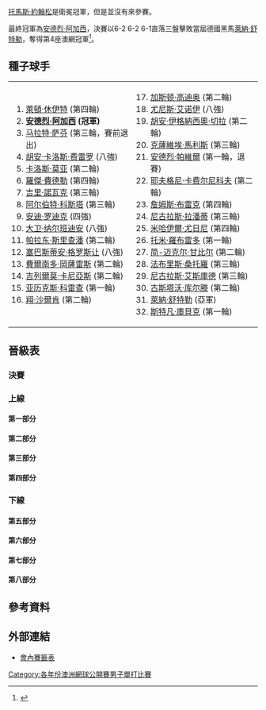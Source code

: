 {{noteTA|G1=Tennis
|1=zh-hans:圈;zh-hant:輪
|2=zh-hans:半区;zh-hant:半部;
|3=zh-hans:半决赛;zh-hk:準決賽;zh-tw:四強;
|4=zh-hans:半準决赛;zh-hk:半準決賽;zh-tw:八強;
}}

{{GrandSlamEvents|2003|澳洲網球公開賽|
| defchamp  = {{flagicon|SWE}} [[托馬斯·約翰松|托馬斯·約翰松]]   
| champ  = {{flagicon|USA}} [[安德烈·阿加西|安德烈·阿加西]]   
| runner = {{flagicon|GER}} [[萊納·舒特勒|萊納·舒特勒]]
| score  = 6–2, 6–2, 6–1
}}

{{main|2003年澳大利亚网球公开赛}}

[[托馬斯·約翰松|托馬斯·約翰松]]是衛冕冠軍，但是並沒有來參賽。

最終冠軍為[[安德烈·阿加西|安德烈·阿加西]]，決賽以6-2 6-2 6-1直落三盤擊敗當屆德國黑馬[[萊納·舒特勒|萊納·舒特勒]]，奪得第4座澳網冠軍<ref>{{Cite web |url=http://www.nytimes.com/2003/01/27/sports/tennis-agassi-is-a-model-of-efficiency-and-longevity.html |title=TENNIS; Agassi Is a Model of Efficiency, and Longevity - The New York Times<!-- 机器人生成的标题 --> |accessdate=2010-01-30 |archive-date=2015-05-28 |archive-url=https://web.archive.org/web/20150528000540/http://www.nytimes.com/2003/01/27/sports/tennis-agassi-is-a-model-of-efficiency-and-longevity.html |dead-url=no }}</ref>。

==種子球手==
{|
|valign=top|
<ol>
<li> {{flagicon|AUS}} [[萊頓·休伊特|萊頓·休伊特]] (第四輪)</li>
<li> {{flagicon|USA}} '''[[安德烈·阿加西|安德烈·阿加西]] (冠軍)'''</li>
<li> {{flagicon|RUS}} [[马拉特·萨芬|马拉特·萨芬]] (第三輪，賽前退出)</li>
<li> {{flagicon|ESP}} [[胡安·卡洛斯·费雷罗|胡安·卡洛斯·费雷罗]] (八強)</li>
<li> {{flagicon|ESP}} [[卡洛斯·莫亚|卡洛斯·莫亚]] (第二輪)</li>
<li> {{flagicon|CHE}} [[羅傑·費德勒|羅傑·費德勒]] (第四輪)</li>
<li> {{flagicon|CZE}} [[吉里·諾瓦克|吉里·諾瓦克]] (第三輪)</li>
<li> {{flagicon|ESP}} [[阿尔伯特·科斯塔|阿尔伯特·科斯塔]] (第三輪)</li>
<li> {{flagicon|USA}} [[安迪·罗迪克|安迪·罗迪克]] (四強)</li>
<li> {{flagicon|ARG}} [[大卫·纳尔班迪安|大卫·纳尔班迪安]] (八強)</li>
<li> {{flagicon|THA}} [[帕拉东·斯里查潘|帕拉东·斯里查潘]] (第二輪)</li>
<li> {{flagicon|FRA}} [[塞巴斯蒂安·格罗斯让|塞巴斯蒂安·格罗斯让]] (八強)</li>
<li> {{flagicon|CHL}} [[費爾南多·岡薩雷斯|費爾南多·岡薩雷斯]] (第二輪)</li>
<li> {{flagicon|ARG}} [[吉列爾莫·卡尼亞斯|吉列爾莫·卡尼亞斯]] (第二輪)</li>
<li> {{flagicon|ESP}} [[亚历克斯·科雷查|亚历克斯·科雷查]] (第一輪)</li>
<li> {{flagicon|NLD}} [[翔·沙爾肯|翔·沙爾肯]] (第二輪)</li>
</ol>
|valign=top|
<ol start=17>
<li> {{flagicon|ARG}} [[加斯顿·高迪奥|加斯顿·高迪奥]] (第二輪)</li>
<li> {{flagicon|MAR}} [[尤尼斯·艾诺伊|尤尼斯·艾诺伊]] (八強)</li>
<li> {{flagicon|ARG}} [[胡安·伊格納西奧·切拉|胡安·伊格納西奧·切拉]] (第二輪)</li>
<li> {{flagicon|BEL}} [[克薩維埃·馬利斯|克薩維埃·馬利斯]] (第三輪)</li>
<li> {{flagicon|ROU}} [[安德烈·帕維爾|安德烈·帕維爾]] (第一輪，退賽)</li>
<li> {{flagicon|RUS}} [[耶夫格尼·卡费尔尼科夫|耶夫格尼·卡费尔尼科夫]] (第二輪)</li>
<li> {{flagicon|USA}} [[詹姆斯·布雷克|詹姆斯·布雷克]] (第四輪)</li>
<li> {{flagicon|ECU}} [[尼古拉斯·拉潘蒂|尼古拉斯·拉潘蒂]] (第三輪)</li>
<li> {{flagicon|RUS}} [[米哈伊爾·尤日尼|米哈伊爾·尤日尼]] (第四輪)</li>
<li> {{flagicon|ESP}} [[托米·羅布雷多|托米·羅布雷多]] (第一輪)</li>
<li> {{flagicon|USA}} [[简-迈克尔·甘比尔|简-迈克尔·甘比尔]] (第二輪)</li>
<li> {{flagicon|FRA}} [[法布里斯·桑托羅|法布里斯·桑托羅]] (第三輪)</li>
<li> {{flagicon|FRA}} [[尼古拉斯·艾斯庫德|尼古拉斯·艾斯庫德]] (第三輪)</li>
<li> {{flagicon|BRA}} [[古斯塔沃·库尔滕|古斯塔沃·库尔滕]] (第二輪)</li>
<li> {{flagicon|DEU}} [[萊納·舒特勒|萊納·舒特勒]] (亞軍)</li>
<li> {{flagicon|AUT}} [[斯特凡·庫貝克|斯特凡·庫貝克]] (第一輪)</li>
</ol>
|}

==晉級表==
{{Draw key}}
===決賽===
{{8TeamBracket-Tennis5
| RD1=八強
| RD2=四強
| RD3=決賽
| team-width=175
| RD3-team1={{flagicon|DEU}} [[萊納·舒特勒|舒特勒]]
| RD3-seed1=31
| RD3-team2={{flagicon|USA}} '''[[安德烈·阿加西|阿加西]]'''
| RD3-seed2=2
| RD3-score1-1=2
| RD3-score2-1='''6'''
| RD3-score1-2=2
| RD3-score2-2='''6'''
| RD3-score1-3=1
| RD3-score2-3='''6'''
| RD2-team1={{flagicon|USA}} [[安迪·罗迪克|罗迪克]]
| RD2-seed1=9
| RD2-team2={{flagicon|DEU}} '''[[萊納·舒特勒|舒特勒]]'''
| RD2-seed2=31
| RD2-score1-1=5
| RD2-score2-1='''7'''
| RD2-score1-2='''6'''
| RD2-score2-2=2
| RD2-score1-3=3
| RD2-score2-3='''6'''
| RD2-score1-4=3
| RD2-score2-4='''6'''
| RD2-team3={{flagicon|ZAF}} [[韋恩·費雷拉|費雷拉]]
| RD2-seed3=
| RD2-team4={{flagicon|USA}} '''[[安德烈·阿加西|阿加西]]'''
| RD2-seed4=2
| RD2-score3-1=2
| RD2-score4-1='''6'''
| RD2-score3-2=2
| RD2-score4-2='''6'''
| RD2-score3-3=3
| RD2-score4-3='''6'''
| RD1-team1={{flagicon|MAR}} [[尤尼斯·艾诺伊|艾诺伊]]
| RD1-seed1=18
| RD1-team2={{flagicon|USA}} '''[[安迪·罗迪克|罗迪克]]'''
| RD1-seed2=9
| RD1-score1-1='''6'''
| RD1-score2-1=4
| RD1-score1-2=6<sup>5</sup>
| RD1-score2-2='''7<sup>7</sup>'''
| RD1-score1-3='''6'''
| RD1-score2-3=4
| RD1-score1-4=4
| RD1-score2-4='''6'''
| RD1-score1-5=19
| RD1-score2-5='''21'''
| RD1-team3={{flagicon|DEU}} '''[[萊納·舒特勒|舒特勒]]'''
| RD1-seed3=31
| RD1-team4={{flagicon|ARG}} [[大卫·纳尔班迪安|纳尔班迪安]]
| RD1-seed4=10
| RD1-score3-1='''6'''
| RD1-score4-1=3
| RD1-score3-2=5
| RD1-score4-2='''7'''
| RD1-score3-3='''6'''
| RD1-score4-3=1
| RD1-score3-4='''6'''
| RD1-score4-4=0
| RD1-team5={{flagicon|ZAF}} '''[[韋恩·費雷拉|費雷拉]]'''
| RD1-seed5=
| RD1-team6={{flagicon|ESP}} [[胡安·卡洛斯·费雷罗|费雷罗]]
| RD1-seed6=4
| RD1-score5-1='''7<sup>7</sup>'''
| RD1-score6-1=6<sup>4</sup>
| RD1-score5-2='''7<sup>7</sup>'''
| RD1-score6-2=6<sup>5</sup>
| RD1-score5-3='''6'''
| RD1-score6-3=1
| RD1-team7={{flagicon|FRA}} [[塞巴斯蒂安·格罗斯让|格罗斯让]]
| RD1-seed7=12
| RD1-team8={{flagicon|USA}} '''[[安德烈·阿加西|阿加西]]'''
| RD1-seed8=2
| RD1-score7-1=3
| RD1-score8-1='''6'''
| RD1-score7-2=2
| RD1-score8-2='''6'''
| RD1-score7-3=2
| RD1-score8-3='''6'''
}}
===上線===
====第一部分====
{{16TeamBracket-Compact-Tennis5
| RD1=第一輪
| RD2=第二輪
| RD3=第三輪
| RD4=第四輪
| RD4-team01={{flagicon|AUS}} [[萊頓·休伊特|休伊特]]
| RD4-seed01=1
| RD4-team02={{flagicon|MAR}} '''[[尤尼斯·艾诺伊|艾诺伊]]'''
| RD4-seed02=18
| RD4-score01-1='''7<sup>7</sup>'''
| RD4-score02-1=6<sup>4</sup>
| RD4-score01-2=6<sup>4</sup>
| RD4-score02-2='''7<sup>7</sup>'''
| RD4-score01-3=6<sup>5</sup>
| RD4-score02-3='''7<sup>7</sup>'''
| RD4-score01-4=4
| RD4-score02-4='''6'''
| RD3-team01={{flagicon|AUS}} '''[[萊頓·休伊特|休伊特]]'''
| RD3-seed01=1
| RD3-team02={{flagicon|CZE}} [[拉德克·斯泰潘內克|斯泰潘內克]]
| RD3-seed02=
| RD3-score01-1='''6'''
| RD3-score02-1=3
| RD3-score01-2='''6'''
| RD3-score02-2=2
| RD3-score01-3='''6'''
| RD3-score02-3=0
| RD3-team03={{flagicon|MAR}} '''[[尤尼斯·艾诺伊|艾诺伊]]'''
| RD3-seed03=18
| RD3-team04={{flagicon|ESP}} [[費利西亞諾·洛佩斯|洛佩斯]]
| RD3-seed04=
| RD3-score03-1=5
| RD3-score04-1='''7'''
| RD3-score03-2='''6'''
| RD3-score04-2=2
| RD3-score03-3='''7<sup>7</sup>'''
| RD3-score04-3=6<sup>3</sup>
| RD3-score03-4='''7<sup>10</sup>'''
| RD3-score04-4=6<sup>8</sup>
| RD2-team01={{flagicon|AUS}} '''[[萊頓·休伊特|休伊特]]'''
| RD2-seed01=1
| RD2-team02={{flagicon|AUS}} [[Todd_Larkham|T Larkham]]
| RD2-seed02=Q
| RD2-score01-1='''6'''
| RD2-score02-1=1
| RD2-score01-2='''6'''
| RD2-score02-2=0
| RD2-score01-3='''6'''
| RD2-score02-3=1
| RD2-team03={{flagicon|CZE}} '''[[拉德克·斯泰潘內克|斯泰潘內克]]'''
| RD2-seed03=
| RD2-team04={{flagicon|BRA}} [[古斯塔沃·库尔滕|库尔滕]]
| RD2-seed04=30
| RD2-score03-1=5
| RD2-score04-1='''7'''
| RD2-score03-2='''6'''
| RD2-score04-2=3
| RD2-score03-3='''7'''
| RD2-score04-3=5
| RD2-score03-4=4
| RD2-score04-4='''6'''
| RD2-score03-5='''6'''
| RD2-score04-5=3
| RD2-team05={{flagicon|MAR}} '''[[尤尼斯·艾诺伊|艾诺伊]]'''
| RD2-seed05=18
| RD2-team06={{flagicon|UZB}} [[Vadim_Kutsenko|V Kutsenko]]
| RD2-seed06=Q
| RD2-score05-1='''6'''
| RD2-score06-1=2
| RD2-score05-2='''6'''
| RD2-score06-2=1
| RD2-score05-3='''6'''
| RD2-score06-3=4
| RD2-team07={{flagicon|USA}} [[羅比·吉內普里|吉內普里]]
| RD2-seed07=
| RD2-team08={{flagicon|ESP}} '''[[費利西亞諾·洛佩斯|洛佩斯]]'''
| RD2-seed08=
| RD2-score07-1=2
| RD2-score08-1='''6'''
| RD2-score07-2=4
| RD2-score08-2='''6'''
| RD2-score07-3=2
| RD2-score08-3='''6'''
| RD1-team01={{flagicon|AUS}} '''[[萊頓·休伊特|休伊特]]'''
| RD1-seed01=1
| RD1-team02={{flagicon|SWE}} [[Magnus_Larsson|M Larsson]]
| RD1-seed02=Q
| RD1-score01-1='''6'''
| RD1-score02-1=3
| RD1-score01-2=3
| RD1-score02-2='''6'''
| RD1-score01-3='''6'''
| RD1-score02-3=1
| RD1-score01-4=6<sup>3</sup>
| RD1-score02-4='''7<sup>7</sup>'''
| RD1-score01-5='''6'''
| RD1-score02-5=2
| RD1-team03={{flagicon|PHL}} [[Cecil_Mamiit|C Mamiit]]
| RD1-seed03=
| RD1-team04={{flagicon|AUS}} '''[[Todd_Larkham|TLarkham]]'''
| RD1-seed04=Q
| RD1-score03-1='''7<sup>7</sup>'''
| RD1-score04-1=6<sup>5</sup>
| RD1-score03-2=3
| RD1-score04-2='''6'''
| RD1-score03-3=6<sup>5</sup>
| RD1-score04-3='''7<sup>7</sup>'''
| RD1-score03-4=4
| RD1-score04-4='''6'''
| RD1-team05={{flagicon|DNK}} [[堅尼夫·卡遜|卡遜]]
| RD1-seed05=
| RD1-team06={{flagicon|CZE}} '''[[拉德克·斯泰潘內克|斯泰潘內克]]'''
| RD1-seed06=
| RD1-score05-1=0
| RD1-score06-1='''6'''
| RD1-score05-2=5
| RD1-score06-2='''7'''
| RD1-score05-3=1
| RD1-score06-3='''6'''
| RD1-team07={{flagicon|MAR}} [[希沙姆·阿拉齊|阿拉齊]]
| RD1-seed07=
| RD1-team08={{flagicon|BRA}} '''[[古斯塔沃·库尔滕|库尔滕]]'''
| RD1-seed08=30
| RD1-score07-1=4
| RD1-score08-1='''6'''
| RD1-score07-2=6<sup>8</sup>
| RD1-score08-2='''7<sup>10</sup>'''
| RD1-score07-3=3
| RD1-score08-3='''6'''
| RD1-team09={{flagicon|MAR}} '''[[尤尼斯·艾诺伊|艾诺伊]]'''
| RD1-seed09=18
| RD1-team10={{flagicon|USA}} [[賈斯汀·吉梅爾斯托布|吉梅爾斯托布]]
| RD1-seed10=
| RD1-score09-1=2
| RD1-score10-1='''6'''
| RD1-score09-2=4
| RD1-score10-2='''6'''
| RD1-score09-3='''6'''
| RD1-score10-3=4
| RD1-score09-4=1
| RD1-score10-4=0
| RD1-score10-5=r
| RD1-team11={{flagicon|UZB}} '''[[Vadim_Kutsenko|V Kutsenko]]'''
| RD1-seed11=Q
| RD1-team12={{flagicon|HRV}} [[伊万·柳比契奇|柳比契奇]]
| RD1-seed12=
| RD1-score11-1='''6'''
| RD1-score12-1=3
| RD1-score11-2='''6'''
| RD1-score12-2=4
| RD1-score11-3=1
| RD1-score12-3='''6'''
| RD1-score11-4=4
| RD1-score12-4='''6'''
| RD1-score11-5='''6'''
| RD1-score12-5=3
| RD1-team13={{flagicon|USA}} '''[[羅比·吉內普里|吉內普里]]'''
| RD1-seed13=
| RD1-team14={{flagicon|CHE}} [[马克·罗塞特|罗塞特]]
| RD1-seed14=
| RD1-score13-1='''6'''
| RD1-score14-1=3
| RD1-score13-2='''6'''
| RD1-score14-2=4
| RD1-score13-3='''6'''
| RD1-score14-3=2
| RD1-team15={{flagicon|ESP}} '''[[費利西亞諾·洛佩斯|洛佩斯]]'''
| RD1-seed15=
| RD1-team16={{flagicon|ESP}} [[亚历克斯·科雷查|科雷查]]
| RD1-seed16=15
| RD1-score15-1=6<sup>3</sup>
| RD1-score16-1='''7<sup>7</sup>'''
| RD1-score15-2='''7<sup>11</sup>'''
| RD1-score16-2=6<sup>9</sup>
| RD1-score15-3='''7<sup>8</sup>'''
| RD1-score16-3=6<sup>6</sup>
| RD1-score15-4='''6'''
| RD1-score16-4=3
}}

====第二部分====
{{16TeamBracket-Compact-Tennis5
| RD1=第一輪
| RD2=第二輪
| RD3=第三輪
| RD4=第四輪
| RD4-team01={{flagicon|USA}} '''[[安迪·罗迪克|罗迪克]]'''
| RD4-seed01=9
| RD4-team02={{flagicon|RUS}} [[米哈伊爾·尤日尼|尤日尼]]
| RD4-seed02=25
| RD4-score01-1=6<sup>4</sup>
| RD4-score02-1='''7<sup>7</sup>'''
| RD4-score01-2=3
| RD4-score02-2='''6'''
| RD4-score01-3='''7'''
| RD4-score02-3=5
| RD4-score01-4='''6'''
| RD4-score02-4=3
| RD4-score01-5='''6'''
| RD4-score02-5=2
| RD3-team01={{flagicon|USA}} '''[[安迪·罗迪克|罗迪克]]'''
| RD3-seed01=9
| RD3-team02={{flagicon|ESP}} [[Fernando_Vicente|F Vicente]]
| RD3-seed02=
| RD3-score01-1='''6'''
| RD3-score02-1=2
| RD3-score01-2='''6'''
| RD3-score02-2=3
| RD3-score01-3='''6'''
| RD3-score02-3=2
| RD3-team03={{flagicon|RUS}} '''[[米哈伊爾·尤日尼|尤日尼]]'''
| RD3-seed03=25
| RD3-team04={{flagicon|CZE}} [[吉里·諾瓦克|諾瓦克]]
| RD3-seed04=7
| RD3-score03-1='''6'''
| RD3-score04-1=1
| RD3-score03-2=3
| RD3-score04-2='''6'''
| RD3-score03-3='''6'''
| RD3-score04-3=3
| RD3-score03-4='''6'''
| RD3-score04-4=2
| RD2-team01={{flagicon|USA}} '''[[安迪·罗迪克|罗迪克]]'''
| RD2-seed01=9
| RD2-team02={{flagicon|ROU}} [[Adrian_Voinea|A Voinea]]
| RD2-seed02=
| RD2-score01-1='''6'''
| RD2-score02-1=2
| RD2-score01-2='''6'''
| RD2-score02-2=2
| RD2-score01-3='''6'''
| RD2-score02-3=2
| RD2-team03={{flagicon|ESP}} '''[[Fernando_Vicente|F Vicente]]'''
| RD2-seed03=
| RD2-team04={{flagicon|ARG}} [[胡安·伊格納西奧·切拉|切拉]]
| RD2-seed04=19
| RD2-score03-1='''6'''
| RD2-score04-1=3
| RD2-score03-2='''6'''
| RD2-score04-2=3
| RD2-score03-3=2
| RD2-score04-3='''6'''
| RD2-score03-4='''6'''
| RD2-score04-4=3
| RD2-team05={{flagicon|RUS}} '''[[米哈伊爾·尤日尼|尤日尼]]'''
| RD2-seed05=25
| RD2-team06={{flagicon|AUS}} [[Joseph_Sirianni|J Sirianni]]
| RD2-seed06=WC
| RD2-score05-1='''6'''
| RD2-score06-1=2
| RD2-score05-2='''6'''
| RD2-score06-2=3
| RD2-score05-3='''6'''
| RD2-score06-3=3
| RD2-team07={{flagicon|BEL}} [[奧利維埃·羅庫斯|O 羅庫斯]]
| RD2-seed07=
| RD2-team08={{flagicon|CZE}} '''[[吉里·諾瓦克|諾瓦克]]'''
| RD2-seed08=7
| RD2-score07-1=6<sup>3</sup>
| RD2-score08-1='''7<sup>7</sup>'''
| RD2-score07-2=6<sup>5</sup>
| RD2-score08-2='''7<sup>7</sup>'''
| RD2-score07-3='''6'''
| RD2-score08-3=4
| RD2-score07-4='''6'''
| RD2-score08-4=4
| RD2-score07-5=3
| RD2-score08-5='''6'''
| RD1-team01={{flagicon|USA}} '''[[安迪·罗迪克|罗迪克]]'''
| RD1-seed01=9
| RD1-team02={{flagicon|HRV}} [[Željko_Krajan|Ž Krajan]]
| RD1-seed02=
| RD1-score01-1=6<sup>9</sup>
| RD1-score02-1='''7<sup>11</sup>'''
| RD1-score01-2='''6'''
| RD1-score02-2=2
| RD1-score01-3='''7<sup>7</sup>'''
| RD1-score02-3=6<sup>0</sup>
| RD1-score01-4='''6'''
| RD1-score02-4=3
| RD1-team03={{flagicon|BRA}} [[André_Sá|A Sá]]
| RD1-seed03=
| RD1-team04={{flagicon|ROU}} '''[[Adrian_Voinea|A Voinea]]'''
| RD1-seed04=
| RD1-score03-1=2
| RD1-score04-1='''6'''
| RD1-score03-2=6<sup>2</sup>
| RD1-score04-2='''7<sup>7</sup>'''
| RD1-score03-3=4
| RD1-score04-3='''6'''
| RD1-team05={{flagicon|PER}} [[路易斯·奧爾納|奧爾納]]
| RD1-seed05=
| RD1-team06={{flagicon|ESP}} '''[[Fernando_Vicente|F Vicente]]'''
| RD1-seed06=
| RD1-score05-1='''6'''
| RD1-score06-1=3
| RD1-score05-2='''6'''
| RD1-score06-2=4
| RD1-score05-3=3
| RD1-score06-3='''6'''
| RD1-score05-4=6<sup>3</sup>
| RD1-score06-4='''7<sup>7</sup>'''
| RD1-score05-5=1
| RD1-score06-5='''6'''
| RD1-team07={{flagicon|SVK}} [[Karol_Beck|K Beck]]
| RD1-seed07=
| RD1-team08={{flagicon|ARG}} '''[[胡安·伊格納西奧·切拉|切拉]]'''
| RD1-seed08=19
| RD1-score07-1=4
| RD1-score08-1='''6'''
| RD1-score07-2='''6'''
| RD1-score08-2=3
| RD1-score07-3=1
| RD1-score08-3='''6'''
| RD1-score07-4=0
| RD1-score08-4='''6'''
| RD1-team09={{flagicon|RUS}} '''[[米哈伊爾·尤日尼|尤日尼]]'''
| RD1-seed09=25
| RD1-team10={{flagicon|FRA}} [[里夏尔·加斯奎特|加斯奎特]]
| RD1-seed10=WC
| RD1-score09-1=3
| RD1-score10-1='''6'''
| RD1-score09-2='''6'''
| RD1-score10-2=0
| RD1-score09-3='''6'''
| RD1-score10-3=1
| RD1-score09-4='''6'''
| RD1-score10-4=4
| RD1-team11={{flagicon|AUS}} '''[[Joseph_Sirianni|J Sirianni]]'''
| RD1-seed11=WC
| RD1-team12={{flagicon|BLR}} [[馬克斯·米爾內|米爾內]]
| RD1-seed12=
| RD1-score11-1='''6'''
| RD1-score12-1=3
| RD1-score11-2='''6'''
| RD1-score12-2=4
| RD1-score11-3='''6'''
| RD1-score12-3=4
| RD1-team13={{flagicon|BEL}} '''[[奧利維埃·羅庫斯|O 羅庫斯]]'''
| RD1-seed13=
| RD1-team14={{flagicon|FRA}} [[阿爾諾·迪·帕斯夸萊|迪·帕斯夸萊]]
| RD1-seed14=
| RD1-score13-1=4
| RD1-score14-1='''6'''
| RD1-score13-2=4
| RD1-score14-2='''6'''
| RD1-score13-3='''6'''
| RD1-score14-3=3
| RD1-score13-4='''6'''
| RD1-score14-4=3
| RD1-score13-5='''6'''
| RD1-score14-5=4
| RD1-team15={{flagicon|USA}} [[文斯·斯佩迪亞|斯佩迪亞]]
| RD1-seed15=
| RD1-team16={{flagicon|CZE}} '''[[吉里·諾瓦克|諾瓦克]]'''
| RD1-seed16=7
| RD1-score15-1=2
| RD1-score16-1='''6'''
| RD1-score15-2='''6'''
| RD1-score16-2=2
| RD1-score15-3=2
| RD1-score16-3='''6'''
| RD1-score15-4=6<sup>3</sup>
| RD1-score16-4='''7<sup>7</sup>'''
}}

====第三部分====
{{16TeamBracket-Compact-Tennis5
| RD1=第一輪
| RD2=第二輪
| RD3=第三輪
| RD4=第四輪
| RD4-team01={{flagicon|GER}} '''[[萊納·舒特勒|舒特勒]]'''
| RD4-seed01=31
| RD4-team02={{flagicon|USA}} [[詹姆斯·布雷克|布雷克]]
| RD4-seed02=23
| RD4-score01-1='''6'''
| RD4-score02-1=3
| RD4-score01-2='''6'''
| RD4-score02-2=4
| RD4-score01-3=1
| RD4-score02-3='''6'''
| RD4-score01-4='''6'''
| RD4-score02-4=3
| RD3-team01={{flagicon|RUS}} [[马拉特·萨芬|萨芬]]
| RD3-seed01=3
| RD3-team02={{flagicon|GER}} '''[[萊納·舒特勒|舒特勒]]'''
| RD3-seed02=31
| RD3-score01-1=w/o
| RD3-team03={{flagicon|USA}} '''[[詹姆斯·布雷克|布雷克]]'''
| RD3-seed03=23
| RD3-team04={{flagicon|ESP}} [[阿爾貝托·馬丁|馬丁]]
| RD3-seed04=
| RD3-score03-1='''6'''
| RD3-score04-1=3
| RD3-score03-2=4
| RD3-score04-2='''6'''
| RD3-score03-3='''6'''
| RD3-score04-3=2
| RD3-score03-4='''6'''
| RD3-score04-4=2
| RD2-team01={{flagicon|RUS}} '''[[马拉特·萨芬|萨芬]]'''
| RD2-seed01=3
| RD2-team02={{flagicon|ESP}} [[阿爾伯特·蒙塔涅斯|蒙塔涅斯]]
| RD2-seed02=
| RD2-score01-1='''6'''
| RD2-score02-1=3
| RD2-score01-2=4
| RD2-score02-2='''6'''
| RD2-score01-3='''6'''
| RD2-score02-3=4
| RD2-score01-4='''6'''
| RD2-score02-4=1
| RD2-team03={{flagicon|NED}} [[理查德·克拉吉塞克|克拉吉塞克]]
| RD2-seed03=
| RD2-team04={{flagicon|GER}} '''[[萊納·舒特勒|舒特勒]]'''
| RD2-seed04=31
| RD2-score03-1=3
| RD2-score04-1='''6'''
| RD2-score03-2=5
| RD2-score04-2='''7'''
| RD2-score03-3=4
| RD2-score04-3='''6'''
| RD2-team05={{flagicon|USA}} '''[[詹姆斯·布雷克|布雷克]]'''
| RD2-seed05=23
| RD2-team06={{flagicon|ARG}} [[何塞·阿卡蘇索|阿卡蘇索]]
| RD2-seed06=
| RD2-score05-1='''6'''
| RD2-score06-1=1
| RD2-score05-2='''6'''
| RD2-score06-2=4
| RD2-score05-3='''6'''
| RD2-score06-3=4
| RD2-team07={{flagicon|ESP}} '''[[阿爾貝托·馬丁|馬丁]]'''
| RD2-seed07=
| RD2-team08={{flagicon|CHI}} [[費爾南多·岡薩雷斯|岡薩雷斯]]
| RD2-seed08=13
| RD2-score07-1=6<sup>5</sup>
| RD2-score08-1='''7<sup>7</sup>'''
| RD2-score07-2='''6'''
| RD2-score08-2=3
| RD2-score07-3='''6'''
| RD2-score08-3=1
| RD2-score07-4='''7<sup>7</sup>'''
| RD2-score08-4=6<sup>4</sup>
| RD1-team01={{flagicon|RUS}} '''[[马拉特·萨芬|萨芬]]'''
| RD1-seed01=3
| RD1-team02={{flagicon|NLD}} [[Raemon_Sluiter|R Sluiter]]
| RD1-seed02=
| RD1-score01-1='''6'''
| RD1-score02-1=4
| RD1-score01-2=4
| RD1-score02-2='''6'''
| RD1-score01-3='''6'''
| RD1-score02-3=3
| RD1-score01-4='''6'''
| RD1-score02-4=4
| RD1-team03={{flagicon|ESP}} '''[[阿爾伯特·蒙塔涅斯|蒙塔涅斯]]'''
| RD1-seed03=
| RD1-team04={{flagicon|ARG}} [[馬里亞諾·普埃爾塔|普埃爾塔]]
| RD1-seed04=
| RD1-score03-1='''6'''
| RD1-score04-1=2
| RD1-score03-2='''6'''
| RD1-score04-2=4
| RD1-score03-3='''6'''
| RD1-score04-3=4
| RD1-team05={{flagicon|AUS}} [[Todd_Reid|T Reid]]
| RD1-seed05=WC
| RD1-team06={{flagicon|NLD}} '''[[理查德·克拉吉塞克|克拉吉塞克]]'''
| RD1-seed06=
| RD1-score05-1='''6'''
| RD1-score06-1=3
| RD1-score05-2=2
| RD1-score06-2='''6'''
| RD1-score05-3=2
| RD1-score06-3='''6'''
| RD1-score05-4=1
| RD1-score06-4='''6'''
| RD1-team07={{flagicon|ESP}} [[阿爾伯特·波爾塔斯|波爾塔斯]]
| RD1-seed07=
| RD1-team08={{flagicon|DEU}} '''[[萊納·舒特勒|舒特勒]]'''
| RD1-seed08=31
| RD1-score07-1=3
| RD1-score08-1='''6'''
| RD1-score07-2=2
| RD1-score08-2='''6'''
| RD1-score07-3=0
| RD1-score08-3='''6'''
| RD1-team09={{flagicon|USA}} '''[[詹姆斯·布雷克|布雷克]]'''
| RD1-seed09=23
| RD1-team10={{flagicon|CZE}} [[Jiří_Vaněk_(tennis)|Vaněk]]
| RD1-seed10=
| RD1-score09-1='''7<sup>7</sup>'''
| RD1-score10-1=6<sup>2</sup>
| RD1-score09-2='''6'''
| RD1-score10-2=4
| RD1-score09-3='''6'''
| RD1-score10-3=4
| RD1-team11={{flagicon|FRA}} [[Grégory_Carraz|G Carraz]]
| RD1-seed11=LL
| RD1-team12={{flagicon|ARG}} '''[[何塞·阿卡蘇索|阿卡蘇索]]'''
| RD1-seed12=
| RD1-score11-1='''7'''
| RD1-score12-1=5
| RD1-score11-2=3
| RD1-score12-2='''4'''
| RD1-score11-3=r
| RD1-team13={{flagicon|ESP}} '''[[阿爾貝托·馬丁|馬丁]]'''
| RD1-seed13=
| RD1-team14={{flagicon|USA}} [[Alex_Bogomolov_Jr.|A Bogomolov Jr.]]
| RD1-seed14=Q
| RD1-score13-1='''6'''
| RD1-score14-1=2
| RD1-score13-2='''6'''
| RD1-score14-2=4
| RD1-score13-3=6<sup>3</sup>
| RD1-score14-3='''7<sup>7</sup>'''
| RD1-score13-4=4
| RD1-score14-4='''6'''
| RD1-score13-5='''6'''
| RD1-score14-5=1
| RD1-team15={{flagicon|FRA}} [[Julien_Varlet|J Varlet]]
| RD1-seed15=Q
| RD1-team16={{flagicon|CHL}} '''[[費爾南多·岡薩雷斯|岡薩雷斯]]'''
| RD1-seed16=13
| RD1-score15-1=2
| RD1-score16-1='''6'''
| RD1-score15-2='''6'''
| RD1-score16-2=3
| RD1-score15-3='''6'''
| RD1-score16-3=4
| RD1-score15-4=3
| RD1-score16-4='''6'''
| RD1-score15-5=4
| RD1-score16-5='''6'''
}}

====第四部分====
{{16TeamBracket-Compact-Tennis5
| RD1=第一輪
| RD2=第二輪
| RD3=第三輪
| RD4=第四輪
| RD4-team01={{flagicon|ARG}} '''[[大卫·纳尔班迪安|纳尔班迪安]]'''
| RD4-seed01=10
| RD4-team02={{flagicon|SUI}} [[羅傑·費德勒|費德勒]]
| RD4-seed02=6
| RD4-score01-1='''6'''
| RD4-score02-1=4
| RD4-score01-2=3
| RD4-score02-2='''6'''
| RD4-score01-3='''6'''
| RD4-score02-3=1
| RD4-score01-4=1
| RD4-score02-4='''6'''
| RD4-score01-5='''6'''
| RD4-score02-5=3
| RD3-team01={{flagicon|ARG}} '''[[大卫·纳尔班迪安|纳尔班迪安]]'''
| RD3-seed01=10
| RD3-team02={{flagicon|BEL}} [[克薩維埃·馬利斯|馬利斯]]
| RD3-seed02=20
| RD3-score01-1=4
| RD3-score02-1='''6'''
| RD3-score01-2='''6'''
| RD3-score02-2=2
| RD3-score01-3='''6'''
| RD3-score02-3=0
| RD3-score01-4='''3'''
| RD3-score02-4=0
| RD3-score02-5=r
| RD3-team03={{flagicon|SWE}} [[Andreas_Vinciguerra|A Vinciguerra]]
| RD3-seed03=Q
| RD3-team04={{flagicon|SUI}} '''[[羅傑·費德勒|費德勒]]'''
| RD3-seed04=6
| RD3-score03-1=3
| RD3-score04-1='''6'''
| RD3-score03-2=4
| RD3-score04-2='''6'''
| RD3-score03-3=2
| RD3-score04-3='''6'''
| RD2-team01={{flagicon|ARG}} '''[[大卫·纳尔班迪安|纳尔班迪安]]'''
| RD2-seed01=10
| RD2-team02={{flagicon|AUS}} [[Jaymon_Crabb|J Crabb]]
| RD2-seed02=Q
| RD2-score01-1='''6'''
| RD2-score02-1=1
| RD2-score01-2='''7<sup>7</sup>'''
| RD2-score02-2=6<sup>3</sup>
| RD2-score01-3='''6'''
| RD2-score02-3=3
| RD2-team03={{flagicon|FRA}} [[Antony_Dupuis|A Dupuis]]
| RD2-seed03=
| RD2-team04={{flagicon|BEL}} '''[[克薩維埃·馬利斯|馬利斯]]'''
| RD2-seed04=20
| RD2-score03-1=3
| RD2-score04-1='''6'''
| RD2-score03-2='''7'''
| RD2-score04-2=5
| RD2-score03-3=6<sup>6</sup>
| RD2-score04-3='''7<sup>8</sup>'''
| RD2-score03-4=5
| RD2-score04-4='''7'''
| RD2-team05={{flagicon|SWE}} '''[[Andreas_Vinciguerra|A Vinciguerra]]'''
| RD2-seed05=Q
| RD2-team06={{flagicon|AUT}} [[尤利安·克诺夫莱|克诺夫莱]]
| RD2-seed06=
| RD2-score05-1='''6'''
| RD2-score06-1=2
| RD2-score05-2=0
| RD2-score06-2='''1'''
| RD2-score06-3=r
| RD2-team07={{flagicon|GER}} [[Lars_Burgsmüller|L Burgsmüller]]
| RD2-seed07=
| RD2-team08={{flagicon|SUI}} '''[[羅傑·費德勒|費德勒]]'''
| RD2-seed08=6
| RD2-score07-1=3
| RD2-score08-1='''6'''
| RD2-score07-2=0
| RD2-score08-2='''6'''
| RD2-score07-3=3
| RD2-score08-3='''6'''
| RD1-team01={{flagicon|ARG}} '''[[大卫·纳尔班迪安|纳尔班迪安]]'''
| RD1-seed01=10
| RD1-team02={{flagicon|FRA}} [[Jérôme_Golmard|J Golmard]]
| RD1-seed02=
| RD1-score01-1=3
| RD1-score02-1='''6'''
| RD1-score01-2='''6'''
| RD1-score02-2=3
| RD1-score01-3='''6'''
| RD1-score02-3=1
| RD1-score02-4=r
| RD1-team03={{flagicon|AUS}} '''[[Jaymon_Crabb|J Crabb]]'''
| RD1-seed03=Q
| RD1-team04={{flagicon|AUS}} [[Andrew_Ilie|A Ilie]]
| RD1-seed04=WC
| RD1-score03-1='''6'''
| RD1-score04-1=3
| RD1-score03-2=3
| RD1-score04-2='''6'''
| RD1-score03-3='''7<sup>7</sup>'''
| RD1-score04-3=6<sup>3</sup>
| RD1-score03-4='''6'''
| RD1-score04-4=4
| RD1-team05={{flagicon|FRA}} '''[[Antony_Dupuis|A Dupuis]]'''
| RD1-seed05=
| RD1-team06={{flagicon|ESP}} [[Jacobo_Díaz|J Díaz]]
| RD1-seed06=
| RD1-score05-1='''6'''
| RD1-score06-1=4
| RD1-score05-2='''6'''
| RD1-score06-2=3
| RD1-score05-3='''6'''
| RD1-score06-3=3
| RD1-team07={{flagicon|SVK}} [[多米尼克·赫巴蒂|赫巴蒂]]
| RD1-seed07=
| RD1-team08={{flagicon|BEL}} '''[[克薩維埃·馬利斯|馬利斯]]'''
| RD1-seed08=20
| RD1-score07-1=2
| RD1-score08-1='''6'''
| RD1-score07-2=3
| RD1-score08-2='''6'''
| RD1-score07-3=2
| RD1-score08-3='''6'''
| RD1-team09={{flagicon|AUT}} [[斯特凡·庫貝克|庫貝克]]
| RD1-seed09=32
| RD1-team10={{flagicon|SWE}} '''[[Andreas_Vinciguerra|A Vinciguerra]]'''
| RD1-seed10=Q
| RD1-score09-1=4
| RD1-score10-1='''6'''
| RD1-score09-2=4
| RD1-score10-2='''6'''
| RD1-score09-3=1
| RD1-score10-3='''6'''
| RD1-team11={{flagicon|AUT}} '''[[尤利安·克诺夫莱|克诺夫莱]]'''
| RD1-seed11=
| RD1-team12={{flagicon|AUS}} [[Ryan_Henry|R Henry]]
| RD1-seed12=WC
| RD1-score11-1=5
| RD1-score12-1='''7'''
| RD1-score11-2='''6'''
| RD1-score12-2=4
| RD1-score11-3='''6'''
| RD1-score12-3=2
| RD1-score11-4='''7'''
| RD1-score12-4=5
| RD1-team13={{flagicon|DEU}} '''[[Lars_Burgsmüller|L Burgsmüller]]'''
| RD1-seed13=
| RD1-team14={{flagicon|ESP}} [[Juan_Balcells|J Balcells]]
| RD1-seed14=
| RD1-score13-1='''6'''
| RD1-score14-1=4
| RD1-score13-2='''7'''
| RD1-score14-2=5
| RD1-score13-3='''7'''
| RD1-score14-3=5
| RD1-team15={{flagicon|BRA}} [[Flávio_Saretta|FSaretta]]
| RD1-seed15=
| RD1-team16={{flagicon|CHE}} '''[[羅傑·費德勒|費德勒]]'''
| RD1-seed16=6
| RD1-score15-1=6<sup>4</sup>
| RD1-score16-1='''7<sup>7</sup>'''
| RD1-score15-2=5
| RD1-score16-2='''7'''
| RD1-score15-3=3
| RD1-score16-3='''6'''
}}

===下線===
====第五部分====
{{16TeamBracket-Compact-Tennis5
| RD1=第一輪
| RD2=第二輪
| RD3=第三輪
| RD4=第四輪
| RD4-team01={{flagicon|RSA}} '''[[韋恩·費雷拉|費雷拉]]'''
| RD4-seed01=
| RD4-team02={{flagicon|ARM}} [[Sargis_Sargsian|S Sargsian]]
| RD4-seed02=
| RD4-score01-1='''6'''
| RD4-score02-1=3
| RD4-score01-2='''6'''
| RD4-score02-2=4
| RD4-score01-3=3
| RD4-score02-3='''6'''
| RD4-score01-4='''6'''
| RD4-score02-4=3
| RD3-team01={{flagicon|USA}} [[马尔迪·菲什|菲什]]
| RD3-seed01=
| RD3-team02={{flagicon|RSA}} '''[[韋恩·費雷拉|費雷拉]]'''
| RD3-seed02=
| RD3-score01-1='''6'''
| RD3-score02-1=2
| RD3-score01-2='''6'''
| RD3-score02-2=3
| RD3-score01-3=1
| RD3-score02-3='''6'''
| RD3-score01-4=4
| RD3-score02-4='''6'''
| RD3-score01-5=0
| RD3-score02-5='''6'''
| RD3-team03={{flagicon|ARM}} '''[[Sargis_Sargsian|S Sargsian]]'''
| RD3-seed03=
| RD3-team04={{flagicon|AUS}} [[馬克·菲利普西斯|菲利普西斯]]
| RD3-seed04=
| RD3-score03-1=5
| RD3-score04-1='''7'''
| RD3-score03-2='''7'''
| RD3-score04-2=5
| RD3-score03-3='''6'''
| RD3-score04-3=0
| RD3-score03-4='''6'''
| RD3-score04-4=4
| RD2-team01={{flagicon|ESP}} [[卡洛斯·莫亚|莫亚]]
| RD2-seed01=5
| RD2-team02={{flagicon|USA}} '''[[马尔迪·菲什|菲什]]'''
| RD2-seed02=
| RD2-score01-1='''6'''
| RD2-score02-1=3
| RD2-score01-2=6<sup>8</sup>
| RD2-score02-2='''7<sup>10</sup>'''
| RD2-score01-3=4
| RD2-score02-3='''6'''
| RD2-score01-4='''6'''
| RD2-score02-4=4
| RD2-score01-5=2
| RD2-score02-5='''6'''
| RD2-team03={{flagicon|SUI}} [[Michel_Kratochvil|M Kratochvil]]
| RD2-seed03=
| RD2-team04={{flagicon|RSA}} '''[[韋恩·費雷拉|費雷拉]]'''
| RD2-seed04=
| RD2-score03-1=2
| RD2-score04-1='''6'''
| RD2-score03-2=2
| RD2-score04-2='''6'''
| RD2-score03-3=5
| RD2-score04-3='''7'''
| RD2-team05={{flagicon|ARG}} [[加斯顿·高迪奥|高迪奥]]
| RD2-seed05=17
| RD2-team06={{flagicon|ARM}} '''[[Sargis_Sargsian|S Sargsian]]'''
| RD2-seed06=
| RD2-score05-1='''6'''
| RD2-score06-1=2
| RD2-score05-2=5
| RD2-score06-2='''7'''
| RD2-score05-3=2
| RD2-score06-3='''6'''
| RD2-score05-4=2
| RD2-score06-4='''6'''
| RD2-team07={{flagicon|AUS}} '''[[馬克·菲利普西斯|菲利普西斯]]'''
| RD2-seed07=
| RD2-team08={{flagicon|THA}} [[帕拉东·斯里查潘|斯里查潘]]
| RD2-seed08=11
| RD2-score07-1=3
| RD2-score08-1='''6'''
| RD2-score07-2='''6'''
| RD2-score08-2=1
| RD2-score07-3=1
| RD2-score08-3='''6'''
| RD2-score07-4='''7'''
| RD2-score08-4=5
| RD2-score07-5='''6'''
| RD2-score08-5=3
| RD1-team01={{flagicon|ESP}} '''[[卡洛斯·莫亚|莫亚]]'''
| RD1-seed01=5
| RD1-team02={{flagicon|BEL}} [[迪克·諾曼|諾曼]]
| RD1-seed02=
| RD1-score01-1='''7'''
| RD1-score02-1=5
| RD1-score01-2='''6'''
| RD1-score02-2=3
| RD1-score01-3='''6'''
| RD1-score02-3=4
| RD1-team03={{flagicon|SWE}} [[約阿希姆·約翰松|約翰松]]
| RD1-seed03=Q
| RD1-team04={{flagicon|USA}} '''[[马尔迪·菲什|菲什]]'''
| RD1-seed04=
| RD1-score03-1=3
| RD1-score04-1='''6'''
| RD1-score03-2=5
| RD1-score04-2='''7'''
| RD1-score03-3=2
| RD1-score04-3='''6'''
| RD1-team05={{flagicon|ITA}} [[戴維德·桑吉內蒂|桑吉內蒂]]
| RD1-seed05=
| RD1-team06={{flagicon|CHE}} '''[[Michel_Kratochvil|M Kratochvil]]'''
| RD1-seed06=
| RD1-score05-1=3
| RD1-score06-1='''6'''
| RD1-score05-2=0
| RD1-score06-2='''6'''
| RD1-score05-3=3
| RD1-score06-3='''6'''
| RD1-team07={{flagicon|ZAF}} '''[[韋恩·費雷拉|費雷拉]]'''
| RD1-seed07=
| RD1-team08={{flagicon|ESP}} [[托米·羅布雷多|羅布雷多]]
| RD1-seed08=26
| RD1-score07-1=5
| RD1-score08-1='''7'''
| RD1-score07-2='''6'''
| RD1-score08-2=0
| RD1-score07-3='''6'''
| RD1-score08-3=3
| RD1-score07-4='''6'''
| RD1-score08-4=4
| RD1-team09={{flagicon|ARG}} '''[[加斯顿·高迪奥|高迪奥]]'''
| RD1-seed09=17
| RD1-team10={{flagicon|SWE}} [[托馬斯·恩奎斯特|恩奎斯特]]
| RD1-seed10=
| RD1-score09-1='''7'''
| RD1-score10-1=5
| RD1-score09-2='''7'''
| RD1-score10-2=5
| RD1-score09-3='''6'''
| RD1-score10-3=2
| RD1-team11={{flagicon|ARG}} [[阿古斯丁·卡萊里|卡萊里]]
| RD1-seed11=
| RD1-team12={{flagicon|ARM}} '''[[Sargis_Sargsian|S Sargsian]]'''
| RD1-seed12=
| RD1-score11-1=4
| RD1-score12-1='''6'''
| RD1-score11-2='''6'''
| RD1-score12-2=3
| RD1-score11-3=6<sup>4</sup>
| RD1-score12-3='''7<sup>7</sup>'''
| RD1-score11-4=0
| RD1-score12-4='''6'''
| RD1-team13={{flagicon|AUS}} '''[[馬克·菲利普西斯|菲利普西斯]]'''
| RD1-seed13=
| RD1-team14={{flagicon|NLD}} [[馬汀·佛寇克|佛寇克]]
| RD1-seed14=
| RD1-score13-1='''6'''
| RD1-score14-1=4
| RD1-score13-2='''6'''
| RD1-score14-2=4
| RD1-score13-3=6<sup>5</sup>
| RD1-score14-3='''7<sup>7</sup>'''
| RD1-score13-4='''6'''
| RD1-score14-4=3
| RD1-team15={{flagicon|AUT}} [[于爾根·梅爾策|梅爾策]]
| RD1-seed15=
| RD1-team16={{flagicon|THA}} '''[[帕拉东·斯里查潘|斯里查潘]]'''
| RD1-seed16=11
| RD1-score15-1=5
| RD1-score16-1='''7'''
| RD1-score15-2=4
| RD1-score16-2='''6'''
| RD1-score15-3='''6'''
| RD1-score16-3=1
| RD1-score15-4=0
| RD1-score16-4='''6'''
}}

====第六部分====
{{16TeamBracket-Compact-Tennis5
| RD1=第一輪
| RD2=第二輪
| RD3=第三輪
| RD4=第四輪
| RD4-team01={{flagicon|CRO}} [[馬里奧·安契奇|安契奇]]
| RD4-seed01=
| RD4-team02={{flagicon|ESP}} '''[[胡安·卡洛斯·费雷罗|费雷罗]]'''
| RD4-seed02=4
| RD4-score01-1=0
| RD4-score02-1='''6'''
| RD4-score01-2=3
| RD4-score02-2='''6'''
| RD4-score01-3=2
| RD4-score02-3='''6'''
| RD3-team01={{flagicon|CRO}} '''[[馬里奧·安契奇|安契奇]]'''
| RD3-seed01=
| RD3-team02={{flagicon|AUS}} [[Peter_Luczak|P Luczak]]
| RD3-seed02=WC
| RD3-score01-1=2
| RD3-score02-1='''6'''
| RD3-score01-2='''7<sup>7</sup>'''
| RD3-score02-2=6<sup>2</sup>
| RD3-score01-3='''6'''
| RD3-score02-3=4
| RD3-score01-4='''6'''
| RD3-score02-4=2
| RD3-team03={{flagicon|FRA}} [[法布里斯·桑托羅|桑托羅]]
| RD3-seed03=28
| RD3-team04={{flagicon|ESP}} '''[[胡安·卡洛斯·费雷罗|费雷罗]]'''
| RD3-seed04=4
| RD3-score03-1='''6'''
| RD3-score04-1=4
| RD3-score03-2=3
| RD3-score04-2='''6'''
| RD3-score03-3='''6'''
| RD3-score04-3=4
| RD3-score03-4=2
| RD3-score04-4='''6'''
| RD3-score03-5=5
| RD3-score04-5='''7'''
| RD2-team01={{flagicon|NED}} [[翔·沙爾肯|沙爾肯]]
| RD2-seed01=16
| RD2-team02={{flagicon|CRO}} '''[[馬里奧·安契奇|安契奇]]'''
| RD2-seed02=
| RD2-score01-1=3
| RD2-score02-1='''6'''
| RD2-score01-2='''6'''
| RD2-score02-2=1
| RD2-score01-3='''7<sup>12</sup>'''
| RD2-score02-3=6<sup>10</sup>
| RD2-score01-4=4
| RD2-score02-4='''6'''
| RD2-score01-5=4
| RD2-score02-5='''6'''
| RD2-team03={{flagicon|AUS}} '''[[Peter_Luczak|P Luczak]]'''
| RD2-seed03=WC
| RD2-team04={{flagicon|ITA}} [[Renzo_Furlan|R Furlan]]
| RD2-seed04=Q
| RD2-score03-1='''7<sup>7</sup>'''
| RD2-score04-1=6<sup>2</sup>
| RD2-score03-2=4
| RD2-score04-2='''6'''
| RD2-score03-3='''6'''
| RD2-score04-3=0
| RD2-score03-4='''6'''
| RD2-score04-4=2
| RD2-team05={{flagicon|FRA}} '''[[法布里斯·桑托羅|桑托羅]]'''
| RD2-seed05=28
| RD2-team06={{flagicon|AUS}} [[Wayne_Arthurs_(tennis)|W Arthurs]]
| RD2-seed06=
| RD2-score05-1='''6'''
| RD2-score06-1=3
| RD2-score05-2='''6'''
| RD2-score06-2=1
| RD2-score06-3=r
| RD2-team07={{flagicon|MON}} [[Jean-René_Lisnard|J-R Lisnard]]
| RD2-seed07=
| RD2-team08={{flagicon|ESP}} '''[[胡安·卡洛斯·费雷罗|费雷罗]]'''
| RD2-seed08=4
| RD2-score07-1=0
| RD2-score08-1='''6'''
| RD2-score07-2=4
| RD2-score08-2='''6'''
| RD2-score07-3=2
| RD2-score08-3='''6'''
| RD1-team01={{flagicon|NLD}} '''[[翔·沙爾肯|沙爾肯]]'''
| RD1-seed01=16
| RD1-team02={{flagicon|USA}} [[Jack_Brasington|J Brasington]]
| RD1-seed02=Q
| RD1-score01-1='''6'''
| RD1-score02-1=4
| RD1-score01-2='''6'''
| RD1-score02-2=2
| RD1-score01-3='''7<sup>7</sup>'''
| RD1-score02-3=6<sup>5</sup>
| RD1-team03={{flagicon|HRV}} '''[[馬里奧·安契奇|安契奇]]'''
| RD1-seed03=
| RD1-team04={{flagicon|DEU}} [[Alexander_Waske|A Waske]]
| RD1-seed04=Q
| RD1-score03-1='''6'''
| RD1-score04-1=3
| RD1-score03-2='''6'''
| RD1-score04-2=4
| RD1-score03-3='''7<sup>7</sup>'''
| RD1-score04-3=6<sup>4</sup>
| RD1-team05={{flagicon|HUN}} [[Attila_Sávolt|A Sávolt]]
| RD1-seed05=
| RD1-team06={{flagicon|AUS}} '''[[Peter_Luczak|P Luczak]]'''
| RD1-seed06=WC
| RD1-score05-1=5
| RD1-score06-1='''7'''
| RD1-score05-2=2
| RD1-score06-2='''6'''
| RD1-score05-3=4
| RD1-score06-3='''6'''
| RD1-team07={{flagicon|ITA}} '''[[Renzo_Furlan|R Furlan]]'''
| RD1-seed07=Q
| RD1-team08={{flagicon|ROU}} [[安德烈·帕維爾|帕維爾]]
| RD1-seed08=21
| RD1-score07-1='''4'''
| RD1-score08-1=1
| RD1-score08-2=r
| RD1-team09={{flagicon|FRA}} '''[[法布里斯·桑托羅|桑托羅]]'''
| RD1-seed09=28
| RD1-team10={{flagicon|DEU}} [[Björn_Phau|B Phau]]
| RD1-seed10=Q
| RD1-score09-1='''6'''
| RD1-score10-1=4
| RD1-score09-2='''6'''
| RD1-score10-2=3
| RD1-score09-3='''6'''
| RD1-score10-3=4
| RD1-team11={{flagicon|AUS}} '''[[Wayne_Arthurs_(tennis)|W Arthurs]]'''
| RD1-seed11=
| RD1-team12={{flagicon|BRA}} [[馬科斯·丹尼爾|丹尼爾]]
| RD1-seed12=Q
| RD1-score11-1=6<sup>5</sup>
| RD1-score12-1='''7<sup>7</sup>'''
| RD1-score11-2=3
| RD1-score12-2='''6'''
| RD1-score11-3='''7<sup>7</sup>'''
| RD1-score12-3=6<sup>5</sup>
| RD1-score11-4='''6'''
| RD1-score12-4=4
| RD1-score11-5='''6'''
| RD1-score12-5=4
| RD1-team13={{flagicon|ITA}} [[Andrea_Gaudenzi|A Gaudenzi]]
| RD1-seed13=
| RD1-team14={{flagicon|MCO}} '''[[Jean-René_Lisnard|J-R Lisnard]]'''
| RD1-seed14=
| RD1-score13-1=4
| RD1-score14-1='''6'''
| RD1-score13-2='''6'''
| RD1-score14-2=2
| RD1-score13-3=1
| RD1-score14-3='''6'''
| RD1-score13-4='''6'''
| RD1-score14-4=4
| RD1-score13-5=1
| RD1-score14-5='''6'''
| RD1-team15={{flagicon|ARG}} [[佛朗哥·斯奎拉里|斯奎拉里]]
| RD1-seed15=
| RD1-team16={{flagicon|ESP}} '''[[胡安·卡洛斯·费雷罗|费雷罗]]'''
| RD1-seed16=4
| RD1-score15-1=6<sup>5</sup>
| RD1-score16-1='''7<sup>7</sup>'''
| RD1-score15-2='''6'''
| RD1-score16-2=3
| RD1-score15-3=2
| RD1-score16-3='''6'''
| RD1-score15-4=3
| RD1-score16-4='''6'''
}}

====第七部分====
{{16TeamBracket-Compact-Tennis5
| RD1=第一輪
| RD2=第二輪
| RD3=第三輪
| RD4=第四輪
| RD4-team01={{flagicon|ESP}} [[費利克斯·曼蒂利亞|曼蒂利亞]]
| RD4-seed01=
| RD4-team02={{flagicon|FRA}} '''[[塞巴斯蒂安·格罗斯让|格罗斯让]]'''
| RD4-seed02=12
| RD4-score01-1='''6'''
| RD4-score02-1=3
| RD4-score01-2='''6'''
| RD4-score02-2=2
| RD4-score01-3=3
| RD4-score02-3='''6'''
| RD4-score01-4=3
| RD4-score02-4='''6'''
| RD4-score01-5=3
| RD4-score02-5='''6'''
| RD3-team01={{flagicon|ESP}} [[阿尔伯特·科斯塔|科斯塔]]
| RD3-seed01=8
| RD3-team02={{flagicon|ESP}} '''[[費利克斯·曼蒂利亞|曼蒂利亞]]'''
| RD3-seed02=
| RD3-score01-1='''6'''
| RD3-score02-1=3
| RD3-score01-2=3
| RD3-score02-2='''6'''
| RD3-score01-3='''6'''
| RD3-score02-3=4
| RD3-score01-4=1
| RD3-score02-4='''6'''
| RD3-score01-5=3
| RD3-score02-5='''6'''
| RD3-team03={{flagicon|ECU}} [[尼古拉斯·拉潘蒂|拉潘蒂]]
| RD3-seed03=24
| RD3-team04={{flagicon|FRA}} '''[[塞巴斯蒂安·格罗斯让|格罗斯让]]'''
| RD3-seed04=12
| RD3-score03-1=1
| RD3-score04-1='''6'''
| RD3-score03-2=3
| RD3-score04-2='''6'''
| RD3-score03-3=3
| RD3-score04-3='''6'''
| RD2-team01={{flagicon|ESP}} '''[[阿尔伯特·科斯塔|科斯塔]]'''
| RD2-seed01=8
| RD2-team02={{flagicon|AUS}} [[斯科特·德雷珀|德雷珀]]
| RD2-seed02=WC
| RD2-score01-1='''6'''
| RD2-score02-1=4
| RD2-score01-2=6<sup>9</sup>
| RD2-score02-2='''7<sup>11</sup>'''
| RD2-score01-3='''6'''
| RD2-score02-3=2
| RD2-score01-4='''6'''
| RD2-score02-4=3
| RD2-team03={{flagicon|ESP}} '''[[費利克斯·曼蒂利亞|曼蒂利亞]]'''
| RD2-seed03=
| RD2-team04={{flagicon|USA}} [[简-迈克尔·甘比尔|甘比尔]]
| RD2-seed04=27
| RD2-score03-1=5
| RD2-score04-1='''7'''
| RD2-score03-2='''6'''
| RD2-score04-2=4
| RD2-score03-3=4
| RD2-score04-3='''6'''
| RD2-score03-4='''6'''
| RD2-score04-4=3
| RD2-score03-5='''6'''
| RD2-score04-5=2
| RD2-team05={{flagicon|ECU}} '''[[尼古拉斯·拉潘蒂|拉潘蒂]]'''
| RD2-seed05=24
| RD2-team06={{flagicon|ESP}} [[David_Sánchez_(tennis)|D Sánchez]]
| RD2-seed06=
| RD2-score05-1='''6'''
| RD2-score06-1=1
| RD2-score05-2='''6'''
| RD2-score06-2=0
| RD2-score05-3=2
| RD2-score06-3='''6'''
| RD2-score05-4='''6'''
| RD2-score06-4=2
| RD2-team07={{flagicon|SVK}} [[卡罗尔·库切拉|库切拉]]
| RD2-seed07=
| RD2-team08={{flagicon|FRA}} '''[[塞巴斯蒂安·格罗斯让|格罗斯让]]'''
| RD2-seed08=12
| RD2-score07-1=6<sup>2</sup>
| RD2-score08-1='''7<sup>7</sup>'''
| RD2-score07-2='''6'''
| RD2-score08-2=2
| RD2-score07-3=3
| RD2-score08-3='''6'''
| RD2-score07-4=6<sup>1</sup>
| RD2-score08-4='''7<sup>7</sup>'''
| RD1-team01={{flagicon|ESP}} '''[[阿尔伯特·科斯塔|科斯塔]]'''
| RD1-seed01=8
| RD1-team02={{flagicon|DEU}} [[David_Prinosil|D Prinosil]]
| RD1-seed02=Q
| RD1-score01-1='''6'''
| RD1-score02-1=4
| RD1-score01-2='''6'''
| RD1-score02-2=1
| RD1-score01-3=3
| RD1-score02-3='''6'''
| RD1-score01-4='''7<sup>7</sup>'''
| RD1-score02-4=6<sup>5</sup>
| RD1-team03={{flagicon|AUS}} '''[[斯科特·德雷珀|德雷珀]]'''
| RD1-seed03=WC
| RD1-team04={{flagicon|USA}} [[Alex_Kim|A Kim]]
| RD1-seed04=
| RD1-score03-1='''7'''
| RD1-score04-1=5
| RD1-score03-2='''6'''
| RD1-score04-2=3
| RD1-score03-3=3
| RD1-score04-3='''6'''
| RD1-score03-4='''6'''
| RD1-score04-4=3
| RD1-team05={{flagicon|ESP}} '''[[費利克斯·曼蒂利亞|曼蒂利亞]]'''
| RD1-seed05=
| RD1-team06={{flagicon|ARG}} [[馬里亞諾·薩巴萊塔|薩巴萊塔]]
| RD1-seed06=
| RD1-score05-1=4
| RD1-score06-1='''6'''
| RD1-score05-2='''7'''
| RD1-score06-2=5
| RD1-score05-3='''6'''
| RD1-score06-3=3
| RD1-score05-4=4
| RD1-score06-4='''6'''
| RD1-score05-5='''6'''
| RD1-score06-5=4
| RD1-team07={{flagicon|FRA}} [[米夏埃爾·洛德拉|洛德拉]]
| RD1-seed07=
| RD1-team08={{flagicon|USA}} '''[[简-迈克尔·甘比尔|甘比尔]]'''
| RD1-seed08=27
| RD1-score07-1=2
| RD1-score08-1='''6'''
| RD1-score07-2=5
| RD1-score08-2='''7'''
| RD1-score07-3='''7<sup>7</sup>'''
| RD1-score08-3=6<sup>3</sup>
| RD1-score07-4='''6'''
| RD1-score08-4=4
| RD1-score07-5=2
| RD1-score08-5='''6'''
| RD1-team09={{flagicon|ECU}} '''[[尼古拉斯·拉潘蒂|拉潘蒂]]'''
| RD1-seed09=24
| RD1-team10={{flagicon|FRA}} [[儒利安·貝內托|貝內托]]
| RD1-seed10=Q
| RD1-score09-1='''6'''
| RD1-score10-1=0
| RD1-score09-2='''6'''
| RD1-score10-2=4
| RD1-score09-3='''6'''
| RD1-score10-3=0
| RD1-team11={{flagicon|ESP}} '''[[David_Sánchez_(tennis)|D Sánchez]]'''
| RD1-seed11=
| RD1-team12={{flagicon|DNK}} [[基斯迪安·比斯|比斯]]
| RD1-seed12=
| RD1-score11-1=5
| RD1-score12-1='''7'''
| RD1-score11-2='''6'''
| RD1-score12-2=3
| RD1-score11-3=1
| RD1-score12-3='''6'''
| RD1-score11-4='''6'''
| RD1-score12-4=4
| RD1-score11-5='''10'''
| RD1-score12-5=8
| RD1-team13={{flagicon|CZE}} [[Jan_Vacek|J Vacek]]
| RD1-seed13=
| RD1-team14={{flagicon|SVK}} '''[[卡罗尔·库切拉|库切拉]]'''
| RD1-seed14=
| RD1-score13-1=2
| RD1-score14-1='''6'''
| RD1-score13-2=1
| RD1-score14-2='''6'''
| RD1-score13-3=4
| RD1-score14-3='''6'''
| RD1-team15={{flagicon|BRA}} [[Fernando_Meligeni|F Meligeni]]
| RD1-seed15=
| RD1-team16={{flagicon|FRA}} '''[[塞巴斯蒂安·格罗斯让|格罗斯让]]'''
| RD1-seed16=12
| RD1-score15-1=4
| RD1-score16-1='''6'''
| RD1-score15-2=2
| RD1-score16-2='''6'''
| RD1-score15-3=3
| RD1-score16-3='''6'''
}}

====第八部分====
{{16TeamBracket-Compact-Tennis5
| RD1=第一輪
| RD2=第二輪
| RD3=第三輪
| RD4=第四輪
| RD4-team01={{flagicon|ARG}} [[吉列尔莫·科里亚|科里亚]]
| RD4-seed01=
| RD4-team02={{flagicon|USA}} '''[[安德烈·阿加西|阿加西]]'''
| RD4-seed02=2
| RD4-score01-1=1
| RD4-score02-1='''6'''
| RD4-score01-2=1
| RD4-score02-2='''3'''
| RD4-score01-3=r
| RD3-team01={{flagicon|ARG}} '''[[吉列尔莫·科里亚|科里亚]]'''
| RD3-seed01=
| RD3-team02={{flagicon|FIN}} [[亞爾科·涅米寧|涅米寧]]
| RD3-seed02=
| RD3-score01-1='''7'''
| RD3-score02-1=5
| RD3-score01-2='''6'''
| RD3-score02-2=2
| RD3-score01-3='''6'''
| RD3-score02-3=2
| RD3-team03={{flagicon|FRA}} [[尼古拉斯·艾斯庫德|艾斯庫德]]
| RD3-seed03=29
| RD3-team04={{flagicon|USA}} '''[[安德烈·阿加西|阿加西]]'''
| RD3-seed04=2
| RD3-score03-1=2
| RD3-score04-1='''6'''
| RD3-score03-2='''6'''
| RD3-score04-2=3
| RD3-score03-3=3
| RD3-score04-3='''6'''
| RD3-score03-4=4
| RD3-score04-4='''6'''
| RD2-team01={{flagicon|ARG}} [[吉列爾莫·卡尼亞斯|卡尼亞斯]]
| RD2-seed01=14
| RD2-team02={{flagicon|ARG}} '''[[吉列尔莫·科里亚|科里亚]]'''
| RD2-seed02=
| RD2-score01-1=2
| RD2-score02-1='''6'''
| RD2-score01-2='''6'''
| RD2-score02-2=4
| RD2-score01-3=4
| RD2-score02-3='''6'''
| RD2-score01-4=4
| RD2-score02-4='''6'''
| RD2-team03={{flagicon|FIN}} '''[[亞爾科·涅米寧|涅米寧]]'''
| RD2-seed03=
| RD2-team04={{flagicon|RUS}} [[耶夫格尼·卡费尔尼科夫|卡费尔尼科夫]]
| RD2-seed04=22
| RD2-score03-1='''6'''
| RD2-score04-1=3
| RD2-score03-2='''6'''
| RD2-score04-2=3
| RD2-score03-3=3
| RD2-score04-3='''6'''
| RD2-score03-4=4
| RD2-score04-4='''6'''
| RD2-score03-5='''6'''
| RD2-score04-5=1
| RD2-team05={{flagicon|FRA}} '''[[尼古拉斯·艾斯庫德|艾斯庫德]]'''
| RD2-seed05=29
| RD2-team06={{flagicon|BEL}} [[克里斯托夫·羅庫斯|C 羅庫斯]]
| RD2-seed06=Q
| RD2-score05-1=1
| RD2-score06-1='''6'''
| RD2-score05-2='''6'''
| RD2-score06-2=2
| RD2-score05-3='''6'''
| RD2-score06-3=2
| RD2-score05-4='''6'''
| RD2-score06-4=4
| RD2-team07={{flagicon|KOR}} [[李亨澤|李]]
| RD2-seed07=
| RD2-team08={{flagicon|USA}} '''[[安德烈·阿加西|阿加西]]'''
| RD2-seed08=2
| RD2-score07-1=1
| RD2-score08-1='''6'''
| RD2-score07-2=0
| RD2-score08-2='''6'''
| RD2-score07-3=0
| RD2-score08-3='''6'''
| RD1-team01={{flagicon|ARG}} '''[[吉列爾莫·卡尼亞斯|卡尼亞斯]]'''
| RD1-seed01=14
| RD1-team02={{flagicon|BLR}} [[Vladimir_Voltchkov|V Voltchkov]]
| RD1-seed02=
| RD1-score01-1='''6'''
| RD1-score02-1=3
| RD1-score01-2='''7'''
| RD1-score02-2=5
| RD1-score01-3='''6'''
| RD1-score02-3=3
| RD1-team03={{flagicon|ARG}} '''[[吉列尔莫·科里亚|科里亚]]'''
| RD1-seed03=
| RD1-team04={{flagicon|ESP}} [[Francisco_Clavet|F Clavet]]
| RD1-seed04=
| RD1-score03-1='''6'''
| RD1-score04-1=4
| RD1-score03-2='''7'''
| RD1-score04-2=5
| RD1-score03-3='''6'''
| RD1-score04-3=1
| RD1-team05={{flagicon|FIN}} '''[[亞爾科·涅米寧|涅米寧]]'''
| RD1-seed05=
| RD1-team06={{flagicon|RUS}} [[尼古莱·达维登科|达维登科]]
| RD1-seed06=
| RD1-score05-1='''6'''
| RD1-score06-1=3
| RD1-score05-2=3
| RD1-score06-2='''6'''
| RD1-score05-3=3
| RD1-score06-3='''6'''
| RD1-score05-4='''6'''
| RD1-score06-4=2
| RD1-score05-5='''7'''
| RD1-score06-5=5
| RD1-team07={{flagicon|USA}} [[Jeff_Morrison|J Morrison]]
| RD1-seed07=
| RD1-team08={{flagicon|RUS}} '''[[耶夫格尼·卡费尔尼科夫|卡费尔尼科夫]]'''
| RD1-seed08=22
| RD1-score07-1=6<sup>5</sup>
| RD1-score08-1='''7<sup>7</sup>'''
| RD1-score07-2=3
| RD1-score08-2='''6'''
| RD1-score07-3='''6'''
| RD1-score08-3=4
| RD1-score07-4=3
| RD1-score08-4='''6'''
| RD1-team09={{flagicon|FRA}} '''[[尼古拉斯·艾斯庫德|艾斯庫德]]'''
| RD1-seed09=29
| RD1-team10={{flagicon|JPN}} [[Gouichi_Motomura|G Motomura]]
| RD1-seed10=WC
| RD1-score09-1='''6'''
| RD1-score10-1=1
| RD1-score09-2=2
| RD1-score10-2='''6'''
| RD1-score09-3='''6'''
| RD1-score10-3=3
| RD1-score09-4='''6'''
| RD1-score10-4=2
| RD1-team11={{flagicon|BEL}} '''[[克里斯托夫·羅庫斯|C 羅庫斯]]'''
| RD1-seed11=Q
| RD1-team12={{flagicon|GEO|1990}} [[伊拉克利·拉巴澤|拉巴澤]]
| RD1-seed12=
| RD1-score11-1='''6'''
| RD1-score12-1=2
| RD1-score11-2='''6'''
| RD1-score12-2=3
| RD1-score11-3='''6'''
| RD1-score12-3=4
| RD1-team13={{flagicon|ESP}} [[大衛·費雷爾|費雷爾]]
| RD1-seed13=
| RD1-team14={{flagicon|KOR}} '''[[李亨澤|李]]'''
| RD1-seed14=
| RD1-score13-1='''7'''
| RD1-score14-1=5
| RD1-score13-2=2
| RD1-score14-2='''6'''
| RD1-score13-3=2
| RD1-score14-3='''6'''
| RD1-score13-4=3
| RD1-score14-4='''6'''
| RD1-team15={{flagicon|USA}} [[Brian_Vahaly|B Vahaly]]
| RD1-seed15=
| RD1-team16={{flagicon|USA}} '''[[安德烈·阿加西|阿加西]]'''
| RD1-seed16=2
| RD1-score15-1=5
| RD1-score16-1='''7'''
| RD1-score15-2=3
| RD1-score16-2='''6'''
| RD1-score15-3=3
| RD1-score16-3='''6'''
}}

== 參考資料 ==
{{Reflist}}

==外部連結==
* [https://www.atptour.com/en/scores/archive/us-open/580/2003/draws?matchType=singles 會內賽籤表]{{Wayback|url=https://www.atptour.com/en/scores/archive/us-open/580/2003/draws?matchType=singles |date=20200607125403 }}

[[Category:各年份澳洲網球公開賽男子單打比賽|Category:各年份澳洲網球公開賽男子單打比賽]]